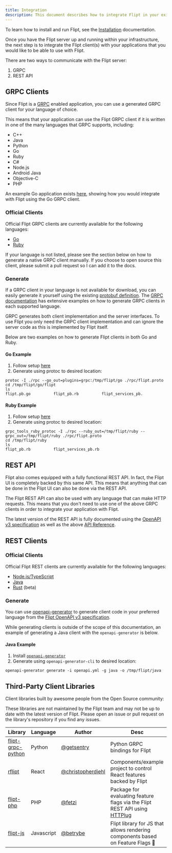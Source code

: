 ```yaml
---
title: Integration
description: This document describes how to integrate Flipt in your existing applications.
---
```


To learn how to install and run Flipt, see the [Installation](/installation)
documentation.

Once you have the Flipt server up and running within your infrastructure, the
next step is to integrate the Flipt client(s) with your applications that you
would like to be able to use with Flipt.

There are two ways to communicate with the Flipt server:

1. GRPC
2. REST API

## GRPC Clients

Since Flipt is a [GRPC](https://grpc.io/) enabled application, you can use a
generated GRPC client for your language of choice.

This means that your application can use the Flipt GRPC client if it is written
in one of the many languages that GRPC supports, including:

- C++
- Java
- Python
- Go
- Ruby
- C#
- Node.js
- Android Java
- Objective-C
- PHP

An example Go application exists [here](https://github.com/flipt-io/flipt/examples/basic), showing how you would
integrate with Flipt using the Go GRPC client.

### Official Clients

Official Flipt GRPC clients are currently available for the following languages:

- [Go](https://github.com/flipt-io/flipt-grpc-go)
- [Ruby](https://github.com/flipt-io/flipt-grpc-ruby)

If your language is not listed, please see the section below on how to generate
a native GRPC client manually. If you choose to open source this client, please
submit a pull request so I can add it to the docs.

### Generate

If a GRPC client in your language is not available for download, you can easily
generate it yourself using the existing
[protobuf definition](https://github.com/flipt-io/flipt/blob/main/rpc/flipt/flipt.proto).
The [GRPC documentation](https://grpc.io/docs/) has extensive examples on how to
generate GRPC clients in each supported language.

<Note>
  GRPC generates both client implementation and the server interfaces. To use
  Flipt you only need the GRPC client implementation and can ignore the server
  code as this is implemented by Flipt itself.
</Note>

Below are two examples on how to generate Flipt clients in both Go and Ruby.

#### Go Example

1. Follow setup [here](https://grpc.io/docs/quickstart/go/)
2. Generate using protoc to desired location:

```console
protoc -I ./rpc --go_out=plugins=grpc:/tmp/flipt/go ./rpc/flipt.proto
cd /tmp/flipt/go/flipt
ls
flipt.pb.go          flipt_pb.rb          flipt_services_pb.
```

#### Ruby Example

1. Follow setup [here](https://grpc.io/docs/quickstart/ruby/)
2. Generate using protoc to desired location:

```console
grpc_tools_ruby_protoc -I ./rpc --ruby_out=/tmp/flipt/ruby --grpc_out=/tmp/flipt/ruby ./rpc/flipt.proto
cd /tmp/flipt/ruby
ls
flipt_pb.rb          flipt_services_pb.rb
```

## REST API

Flipt also comes equipped with a fully functional REST API. In fact, the Flipt UI is completely backed by this same API. This means that anything that can be done in the Flipt UI can also be done via the REST API.

The Flipt REST API can also be used with any language that can make HTTP requests. This means that you don't need to use one of the above GRPC clients in order to integrate your application with Flipt.

The latest version of the REST API is fully documented using the [OpenAPI v3 specification](https://github.com/flipt-io/flipt-openapi) as well as the above [API Reference](/reference/overview).

## REST Clients

### Official Clients

Official Flipt REST clients are currently available for the following languages:

- [Node.js/TypeScript](https://github.com/flipt-io/flipt-node)
- [Java](https://github.com/flipt-io/flipt-java)
- [Rust](https://github.com/flipt-io/flipt-rust) (beta)

### Generate

You can use [openapi-generator](https://openapi-generator.tech/) to generate client code in your preferred language from the [Flipt OpenAPI v3 specification](https://github.com/flipt-io/flipt-openapi).

While generating clients is outside of the scope of this documentation, an example of generating a Java client with the `openapi-generator` is below.

#### Java Example

1. Install
   [`openapi-generator`](https://openapi-generator.tech/docs/installation)
2. Generate using `openapi-generator-cli` to desired location:

```
openapi-generator generate -i openapi.yml -g java -o /tmp/flipt/java
```

## Third-Party Client Libraries

Client libraries built by awesome people from the Open Source community:

<Warning>
  These libraries are not maintained by the Flipt team and may not be up to date
  with the latest version of Flipt. Please open an issue or pull request on the
  library's repository if you find any issues.
</Warning>

| Library                                                             | Language   | Author                                                   | Desc                                                                                            |
| ------------------------------------------------------------------- | ---------- | -------------------------------------------------------- | ----------------------------------------------------------------------------------------------- |
| [flipt-grpc-python](https://github.com/getsentry/flipt-grpc-python) | Python     | [@getsentry](https://github.com/getsentry)               | Python GRPC bindings for Flipt                                                                  |
| [rflipt](https://github.com/christopherdiehl/rflipt)                | React      | [@christopherdiehl](https://github.com/christopherdiehl) | Components/example project to control React features backed by Flipt                            |
| [flipt-php](https://github.com/fetzi/flipt-php)                     | PHP        | [@fetzi](https://github.com/fetzi)                       | Package for evaluating feature flags via the Flipt REST API using [HTTPlug](http://httplug.io/) |
| [flipt-js](https://github.com/betrybe/flipt-js)                     | Javascript | [@betrybe](https://github.com/betrybe)                   | Flipt library for JS that allows rendering components based on Feature Flags 🎉                 |
